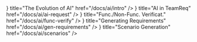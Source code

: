 
<Cards>
  <Card
    icon={
    <svg xmlns="http://www.w3.org/2000/svg" fill="none" viewBox="0 0 24 24" stroke="currentColor" stroke-width="1.5" class="h-6 w-6">
      <path stroke-linecap="round" stroke-linejoin="round" d="M12 2c3.866 0 7 3.134 7 7v3m0 0v4m0-4h4m-4 0H5M12 22V11" />
    </svg>
    }
    title="The Evolution of AI"
    href="/docs/ai/intro"
  />
  <Card
    icon={
    <svg xmlns="http://www.w3.org/2000/svg" fill="none" viewBox="0 0 24 24" stroke="currentColor" stroke-width="1.5" class="h-6 w-6">
      <path stroke-linecap="round" stroke-linejoin="round" d="M12 2c3.866 0 7 3.134 7 7v6c0 3.866-3.134 7-7 7s-7-3.134-7-7V9c0-3.866 3.134-7 7-7zm0 12v3m0-3h3m-3 0H9" />
    </svg>
    }
    title="AI in TeamReq"
    href="/docs/ai/ai-request"
  />
  <Card
    icon={
    <svg xmlns="http://www.w3.org/2000/svg" fill="none" viewBox="0 0 24 24" stroke="currentColor" stroke-width="1.5" class="h-6 w-6">
      <path stroke-linecap="round" stroke-linejoin="round" d="M5 4h6v16H5zm8-4h6v24h-6z" />
      <path stroke-linecap="round" stroke-linejoin="round" d="M5 20h14" />
      <path stroke-linecap="round" stroke-linejoin="round" d="M5 12h14" />
      <path stroke-linecap="round" stroke-linejoin="round" d="M5 8h14" />
    </svg>
    }
    title="Func./Non-Func. Verificat."
    href="/docs/ai/func-verify"
  />
  <Card
    icon={
      <svg
        xmlns="http://www.w3.org/2000/svg"
        fill="none"
        viewBox="0 0 24 24"
        strokeWidth={1.5}
        stroke="currentColor"
        className="h-6 w-6"
      >
        <path
          strokeLinecap="round"
          strokeLinejoin="round"
          d="M21 7.5l-9-5.25L3 7.5m18 0l-9 5.25m9-5.25v9l-9 5.25M3 7.5l9 5.25M3 7.5v9l9 5.25m0-9v9"
        />
      </svg>
    }
    title="Generating Requirements"
    href="/docs/ai/gen-requirements"
  />
  <Card
    icon={
    <svg xmlns="http://www.w3.org/2000/svg" fill="none" viewBox="0 0 24 24" stroke="currentColor" stroke-width="1.5" class="h-6 w-6">
      <path stroke-linecap="round" stroke-linejoin="round" d="M6.928 17.071l1.414-1.414a5 5 0 0 1 7.072 0l1.414 1.414m-9.9-5.657l-1.415 1.415M8.343 4.929l-1.414 1.414a5 5 0 0 0 0 7.072l1.414 1.414M15.364 8.343l1.414-1.414" />
      <path stroke-linecap="round" stroke-linejoin="round" d="M12 20v-2M12 6V4" />
    </svg>
    }
    title="Scenario Generation"
    href="/docs/ai/scenarios"
  />
</Cards>

